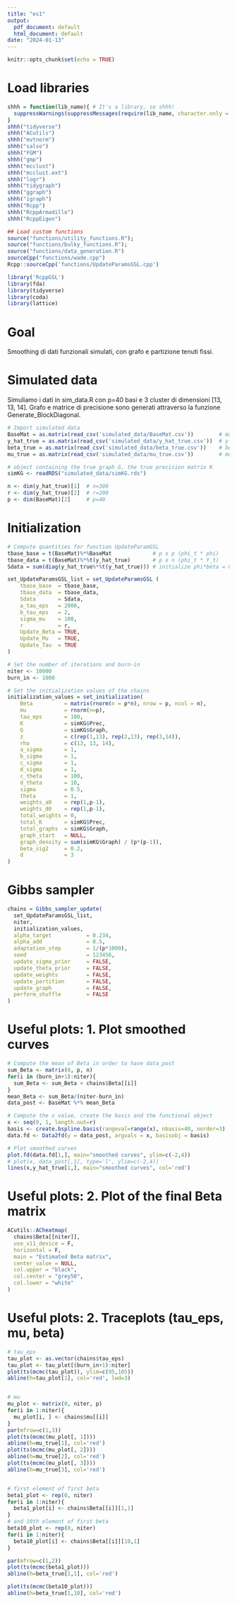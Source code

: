 ---
title: "es1"
output:
  pdf_document: default
  html_document: default
date: "2024-01-13"
---

```{r setup, include=FALSE}
knitr::opts_chunk$set(echo = TRUE)
```

# Load libraries

```{r message=FALSE, warning=FALSE}
shhh = function(lib_name){ # It's a library, so shhh!
  suppressWarnings(suppressMessages(require(lib_name, character.only = TRUE)))
}
shhh("tidyverse")
shhh("ACutils")
shhh("mvtnorm")
shhh("salso")
shhh("FGM")
shhh("gmp")
shhh("mcclust")
shhh("mcclust.ext")
shhh("logr")
shhh("tidygraph")
shhh("ggraph")
shhh("igraph")
shhh("Rcpp")
shhh("RcppArmadillo")
shhh("RcppEigen")

## Load custom functions
source("functions/utility_functions.R");
source("functions/bulky_functions.R");
source("functions/data_generation.R")
sourceCpp("functions/wade.cpp")
Rcpp::sourceCpp('functions/UpdateParamsGSL.cpp')

library('RcppGSL')
library(fda)
library(tidyverse)
library(coda)
library(lattice)
```

# Goal

Smoothing di dati funzionali simulati, con grafo e partizione tenuti fissi.

# Simulated data

Simuliamo i dati in sim_data.R con p=40 basi e 3 cluster di dimensioni [13, 13, 14]. Grafo e matrice di precisione sono generati attraverso la funzione Generate_BlockDiagonal.

```{r message=FALSE, warning=FALSE}
# Import simulated data
BaseMat = as.matrix(read_csv('simulated_data/BaseMat.csv'))        # matrix Phi, dim = 200 x 40
y_hat_true = as.matrix(read_csv('simulated_data/y_hat_true.csv'))  # y true, dim = 300 x 200
beta_true = as.matrix(read_csv('simulated_data/beta_true.csv'))    # beta, dim = 300 x 40
mu_true = as.matrix(read_csv('simulated_data/mu_true.csv'))        # mu true, dim = 40 x 1

# object containing the true graph G, the true precision matrix K
simKG <- readRDS("simulated_data/simKG.rds")                       

n <- dim(y_hat_true)[1]  # n=300
r <- dim(y_hat_true)[2]  # r=200
p <- dim(BaseMat)[2]     # p=40
```

# Initialization

```{r}
# Compute quantities for function UpdateParamGSL
tbase_base = t(BaseMat)%*%BaseMat             # p x p (phi_t * phi)
tbase_data = t(BaseMat)%*%t(y_hat_true)       # p x n (phi_t * Y_t)  
Sdata = sum(diag(y_hat_true%*%t(y_hat_true))) # initialize phi*beta = 0 

set_UpdateParamsGSL_list = set_UpdateParamsGSL (
    tbase_base  = tbase_base,
    tbase_data  = tbase_data,
    Sdata       = Sdata,
    a_tau_eps   = 2000,
    b_tau_eps   = 2,
    sigma_mu    = 100,
    r           = r,
    Update_Beta = TRUE,
    Update_Mu   = TRUE,
    Update_Tau  = TRUE
)

# Set the number of iterations and burn-in
niter <- 10000
burn_in <- 1000

# Set the initialization values of the chains
initialization_values = set_initialization(
    Beta          = matrix(rnorm(n = p*n), nrow = p, ncol = n),
    mu            = rnorm(n=p),
    tau_eps       = 100,
    K             = simKG$Prec,
    G             = simKG$Graph,
    z             = c(rep(1,13), rep(2,13), rep(3,14)), 
    rho           = c(13, 13, 14),
    a_sigma       = 1,
    b_sigma       = 1,
    c_sigma       = 1,
    d_sigma       = 1,
    c_theta       = 100,
    d_theta       = 10,
    sigma         = 0.5,
    theta         = 1,
    weights_a0    = rep(1,p-1),
    weights_d0    = rep(1,p-1),
    total_weights = 0,
    total_K       = simKG$Prec,
    total_graphs  = simKG$Graph,
    graph_start   = NULL,
    graph_density = sum(simKG$Graph) / (p*(p-1)),
    beta_sig2     = 0.2,
    d             = 3
)

```

# Gibbs sampler

```{r}
chains = Gibbs_sampler_update(
  set_UpdateParamsGSL_list,
  niter, 
  initialization_values,
  alpha_target           = 0.234,
  alpha_add              = 0.5,
  adaptation_step        = 1/(p*1000),
  seed                   = 123456,
  update_sigma_prior     = FALSE,
  update_theta_prior     = FALSE,
  update_weights         = FALSE,
  update_partition       = FALSE,
  update_graph           = FALSE,
  perform_shuffle        = FALSE
)
```

# Useful plots: 1. Plot smoothed curves

```{r}
# Compute the mean of Beta in order to have data_post
sum_Beta <- matrix(0, p, n)
for(i in (burn_in+1):niter){
  sum_Beta <- sum_Beta + chains$Beta[[i]]
}
mean_Beta <- sum_Beta/(niter-burn_in)
data_post <- BaseMat %*% mean_Beta

# Compute the x value, create the basis and the functional object
x <- seq(0, 1, length.out=r)
basis <- create.bspline.basis(rangeval=range(x), nbasis=40, norder=3) 
data.fd <- Data2fd(y = data_post, argvals = x, basisobj = basis)

# Plot smoothed curves
plot.fd(data.fd[1,], main="smoothed curves", ylim=c(-2,4))
# plot(x, data_post[,1], type='l', ylim=c(-2,4))
lines(x,y_hat_true[1,], main="smoothed curves", col='red')

```

# Useful plots: 2. Plot of the final Beta matrix

```{r}
ACutils::ACheatmap(
  chains$Beta[[niter]],  
  use_x11_device = F,
  horizontal = F,
  main = "Estimated Beta matrix",
  center_value = NULL,
  col.upper = "black",
  col.center = "grey50",
  col.lower = "white"
)

```

# Useful plots: 2. Traceplots (tau_eps, mu, beta)

```{r}
# tau_eps
tau_plot <- as.vector(chains$tau_eps)
tau_plot <- tau_plot[(burn_in+1):niter]
plot(ts(mcmc(tau_plot)), ylim=c(95,105))
abline(h=tau_plot[1], col='red', lwd=3)


# mu
mu_plot <- matrix(0, niter, p)
for(i in 1:niter){
  mu_plot[i, ] <- chains$mu[[i]]
}
par(mfrow=c(1,3))
plot(ts(mcmc(mu_plot[, 1])))
abline(h=mu_true[1], col='red')
plot(ts(mcmc(mu_plot[, 2])))
abline(h=mu_true[2], col='red')
plot(ts(mcmc(mu_plot[, 3])))
abline(h=mu_true[3], col='red')


# first element of first beta
beta1_plot <- rep(0, niter)
for(i in 1:niter){
  beta1_plot[i] <- chains$Beta[[i]][1,1]
}
# and 10th element of first beta
beta10_plot <- rep(0, niter)
for(i in 1:niter){
  beta10_plot[i] <- chains$Beta[[i]][10,1]
}

par(mfrow=c(1,2))
plot(ts(mcmc(beta1_plot)))
abline(h=beta_true[1,1], col='red')

plot(ts(mcmc(beta10_plot)))
abline(h=beta_true[1,10], col='red')


```
